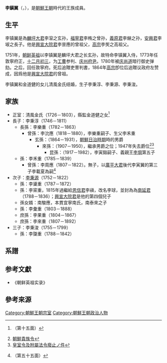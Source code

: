 '''李鎭翼'''（{{lang-ko|'''이진익'''}}，{{bd|1728年||1796年||catIdx=L}}），是[[朝鮮王朝|朝鮮王朝]]時代的王族成員。

==生平==
李镇翼是為[[麟坪大君|麟坪大君]]李㴭之玄孙，[[福寧君|福寧君]]李栯之曾孙，[[義原君|義原君]]李爀之孙，[[安興君|安興君]]李埱之長子。他是[[興宣大院君|興宣大院君]]李昰應的曾祖父，[[朝鮮高宗|高宗]]李㷩之高祖父。

1751年，[[朝鲜英祖|朝鲜英祖]]以李镇翼是麟坪大君之长玄孙，故特命李镇翼入侍，1773年任敦寧府正，[[十二月初三|十二月初三]]，为[[工曹|工曹]]参判、[[庆州|庆州]][[府尹|府尹]]。1780年被[[庆尚道|庆尚道]]暗行御史弹劾。之后，回任敦寧府。死后追贈吏曺判書，1864年[[朝鮮高宗|高宗]]卽位后追贈议政府左赞成，因爲他是[[興宣大院君|興宣大院君]]的曾祖。

李镇翼和金道健的女儿清風金氏结婚，生子李秉淳、李秉源、李秉浚。

==家族==
*正室：清風金氏（1726－1803），縣監金道健之女<ref>{{cite web |title=璇源續譜卷之六（元宗大王子孫錄·綾昌大君派） |url=http://visualjoseon.aks.ac.kr/viewer/view?itemId=jb&gubun=pa&dataId=K24725_006%5E%EB%8A%A5%EC%B0%BD%EB%8C%80%EA%B5%B0%ED%8C%8C%5E%EB%8A%A5%EC%B0%BD%EB%8C%80%EA%B5%B0%ED%8C%8C |website=장서각기록유산DB |access-date=2020-08-18 |archive-date=2020-08-04 |archive-url=https://web.archive.org/web/20200804172610/http://visualjoseon.aks.ac.kr/viewer/view?itemId=jb&gubun=pa&dataId=K24725_006%5E%EB%8A%A5%EC%B0%BD%EB%8C%80%EA%B5%B0%ED%8C%8C%5E%EB%8A%A5%EC%B0%BD%EB%8C%80%EA%B5%B0%ED%8C%8C |dead-url=no }}（第十五面）</ref>
*長子：李秉淳（1746－1811）
**長孫：李樂重（1782－1863）
***曾孫：李沇應（1818－1880），李樂重嗣子、生父李禾重
****玄孫：{{link-ko|李載克|이재극}}（1864－1931），[[朝鮮日治時期|朝鮮日治時期]]時的男爵
*****來孫：{{link-ko|李寅鎔|이인용 (조선귀족)}}（1907－1950），繼承男爵之位；1947年失去爵位<ref>[[wikisource:ja:朝鮮貴族令|朝鮮貴族令]]</ref><ref>[[wikisource:ja:皇室令及附屬法令廢止ノ件|皇室令及附屬法令廢止ノ件]]</ref>
******昆孫：{{link-ko|李壽吉|이주 (황족)}}（1917－1982），李寅鎔嗣子、義親王[[李堈|李堈]]第五子
**孫：李禾重（1785－1839）
***曾孫：李周應（1807－1822）。無子，以[[廣平大君|廣平大君]]後代李寅翼的第三子李載夏為嗣<ref>{{cite web |title=撫安大君派 卷之十二 |url=http://visualjoseon.aks.ac.kr/viewer/view?itemId=jb&gubun=person&dataId=K21148B_012_059900 |website=장서각길옥유산DB}}（第五十五面）</ref>
*次子：[[李秉源|李秉源]]（1752－1822）
**孫：李䆃重（1787－1872）
**孫：李寀重，1815年過繼給[[恩信君|恩信君]]李禛，改名李球，並封為為[[南延君|南延君]]（1788－1836）；[[興宣大院君|興宣大院君]]是他的第四個兒子
**孫女婿：南駿應，本貫宜寧南氏，南泰來之子
**孫：李彙重（1803－1888）
**庶孫：李果重（1804－1867）
**庶孫：李來重（1807－1892）
*三子：李秉浚（1755－1799）
**孫：李櫽重（1788－1842）

==系譜==
{{雲峴宮家系圖}}

==参考文獻==
* 《朝鲜英祖实录》

==參考來源==
{{reflist}}

[[Category:朝鮮王朝宗室|Category:朝鮮王朝宗室]]
[[Category:朝鮮王朝政治人物|Category:朝鮮王朝政治人物]]